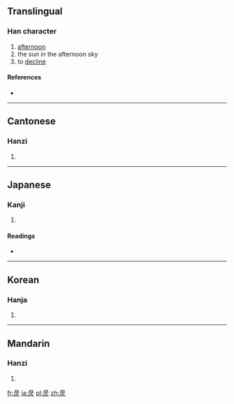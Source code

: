 ==Translingual==

===Han character===
{{Han char|rn=72|rad=日|as=04|sn=8|four=6028<sub>1</sub>|canj=日一人 (AMO)}}

# [[afternoon]]
# the sun in the afternoon sky
# to [[decline]]

====References====
* {{Han ref|kx=0490.350|dkj=13785|dj=0852.020|hdz=21489.030|uh=6603|ud=26115|bh=CCCA|bd=52426}}

----

==Cantonese==

===Hanzi===
{{yue-hanzi|jyut=|y=jak1}}

# {{defn|Cantonese|sort=日04}}

----

==Japanese==

===Kanji===
{{ja-kanji|grade=|rs=日04}}

# {{defn|Japanese|sort=日04}}

====Readings====
* {{ja-readings|on=[[そく]] (soku), [[しょく]] (shoku)|kun=[[かたむく]] (katamuku)}}

----

==Korean==

===Hanja===
{{ko-hanja|hangeul=치|eumhun=|rv=chi|mr=ch'i|y=chi}}

# {{defn|Korean|sort=日04}}

----

==Mandarin==

===Hanzi===
{{cmn-hanzi|pin=[[zè]] ([[ze4]])|wg=tse<sup>4</sup>}}

# {{defn|Mandarin|sort=日04}}

[[fr:昃]]
[[ja:昃]]
[[pl:昃]]
[[zh:昃]]
